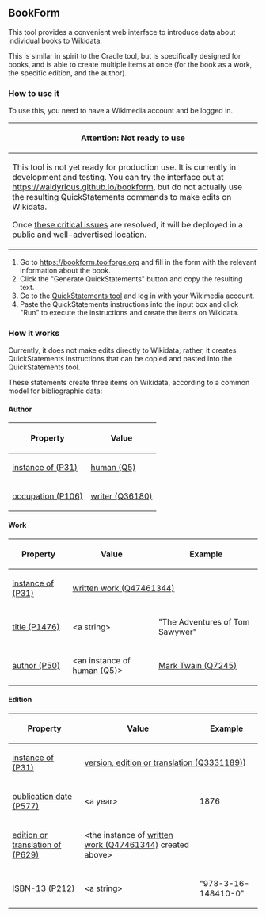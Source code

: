 == BookForm ==

This tool provides a convenient web interface to introduce data about individual books to Wikidata.

This is similar in spirit to the Cradle tool, but is specifically designed for books, and is able to create multiple items at once (for the book as a work, the specific edition, and the author).

=== How to use it ===

To use this, you need to have a Wikimedia account and be logged in.

{|
! Attention: Not ready to use
|-
| This tool is not yet ready for production use.
It is currently in development and testing.
You can try the interface out at https://waldyrious.github.io/bookform,
but do not actually use the resulting QuickStatements commands to make edits on Wikidata.

Once [https://github.com/waldyrious/bookform/milestone/1 these critical issues] are resolved,
it will be deployed in a public and well-advertised location.
|}

# Go to https://bookform.toolforge.org and fill in the form with the relevant information about the book.
# Click the "Generate QuickStatements" button and copy the resulting text.
# Go to the [https://tools.wmflabs.org/quickstatements/ QuickStatements tool] and log in with your Wikimedia account.
# Paste the QuickStatements instructions into the input box and click "Run" to execute the instructions and create the items on Wikidata.

=== How it works ===

Currently, it does not make edits directly to Wikidata;
rather, it creates QuickStatements instructions that can be copied and pasted into the QuickStatements tool.

These statements create three items on Wikidata, according to a common model for bibliographic data:

==== Author ====

{| class="wikitable"
|-
! Property !! Value
|-
! [https://www.wikidata.org/wiki/Property:P31 instance of (P31)]
| [https://www.wikidata.org/wiki/Q5 human (Q5)]
|-
! [https://www.wikidata.org/wiki/Property:P106 occupation (P106)]
| [https://www.wikidata.org/wiki/Q36180 writer (Q36180)]
|}

==== Work ====

{| class="wikitable"
! Property !! Value !! Example
|-
! [https://www.wikidata.org/wiki/Property:P31 instance of (P31)]
| colspan="2" | [https://www.wikidata.org/wiki/Q47461344 written work (Q47461344)]
|-
! [https://www.wikidata.org/wiki/Property:P1476 title (P1476)]
| &lt;a string&gt;
| "The Adventures of Tom Sawywer"
|-
! [https://www.wikidata.org/wiki/Property:P50 author (P50)]
| &lt;an instance of [https://www.wikidata.org/wiki/Q5 human (Q5)]&gt;
| [https://www.wikidata.org/wiki/Q7245 Mark Twain (Q7245)]
|}

==== Edition ====

{| class="wikitable"
|-
! Property !! Value !! Example
|-
! [https://www.wikidata.org/wiki/Property:P31 instance of (P31)]
| colspan="2" | [https://www.wikidata.org/wiki/Q3331189 version, edition or translation (Q3331189)])
|-
! [https://www.wikidata.org/wiki/Property:P577 publication date (P577)]
| &lt;a year&gt;
| 1876
|-
! [https://www.wikidata.org/wiki/Property:P629 edition or translation of (P629)]
| &lt;the instance of [https://www.wikidata.org/wiki/Q47461344 written work (Q47461344)] created above&gt;
|
|-
! [https://www.wikidata.org/wiki/Property:P212 ISBN-13 (P212)]
| &lt;a string&gt;
| "978-3-16-148410-0"
|}
